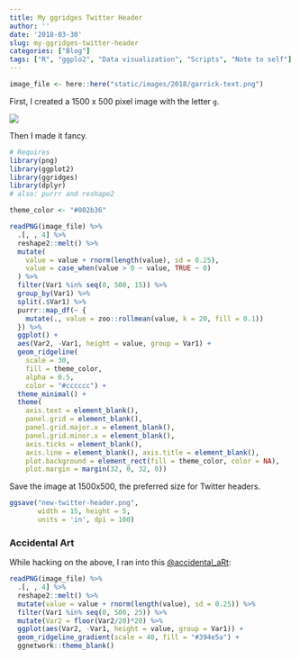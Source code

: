 ```yaml
---
title: My ggridges Twitter Header
author: ''
date: '2018-03-30'
slug: my-ggridges-twitter-header
categories: ["Blog"]
tags: ["R", "ggplo2", "Data visualization", "Scripts", "Note to self"]
---
```


```r
image_file <- here::here("static/images/2018/garrick-text.png")
```

First, I created a 1500 x 500 pixel image with the letter `g`.

![](/images/2018/garrick-text.png)

Then I made it fancy.

```r
# Requires
library(png)
library(ggplot2)
library(ggridges)
library(dplyr)
# also: purrr and reshape2

theme_color <- "#002b36"

readPNG(image_file) %>% 
  .[, , 4] %>% 
  reshape2::melt() %>% 
  mutate(
    value = value + rnorm(length(value), sd = 0.25),
    value = case_when(value > 0 ~ value, TRUE ~ 0)
  ) %>% 
  filter(Var1 %in% seq(0, 500, 15)) %>% 
  group_by(Var1) %>% 
  split(.$Var1) %>% 
  purrr::map_df(~ {
    mutate(., value = zoo::rollmean(value, k = 20, fill = 0.1))
  }) %>% 
  ggplot() + 
  aes(Var2, -Var1, height = value, group = Var1) + 
  geom_ridgeline(
    scale = 30, 
    fill = theme_color, 
    alpha = 0.5, 
    color = "#cccccc") +
  theme_minimal() +
  theme(
    axis.text = element_blank(),
    panel.grid = element_blank(),
    panel.grid.major.x = element_blank(),
    panel.grid.minor.x = element_blank(),
    axis.ticks = element_blank(),
    axis.line = element_blank(), axis.title = element_blank(),
    plot.background = element_rect(fill = theme_color, color = NA), 
    plot.margin = margin(32, 0, 32, 0))
```

Save the image at 1500x500, the preferred size for Twitter headers.

```r
ggsave("new-twitter-header.png", 
       width = 15, height = 5, 
       units = 'in', dpi = 100)
```

### Accidental Art

While hacking on the above, I ran into this [&commat;accidental_aRt](https://twitter.com/accidental__aRt):

```r
readPNG(image_file) %>% 
  .[, , 4] %>% 
  reshape2::melt() %>% 
  mutate(value = value + rnorm(length(value), sd = 0.25)) %>% 
  filter(Var1 %in% seq(0, 500, 25)) %>% 
  mutate(Var2 = floor(Var2/20)*20) %>%
  ggplot(aes(Var2, -Var1, height = value, group = Var1)) + 
  geom_ridgeline_gradient(scale = 40, fill = "#394e5a") +
  ggnetwork::theme_blank()
```